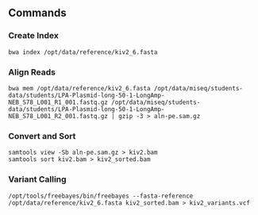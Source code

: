 ## Commands

### Create Index
    bwa index /opt/data/reference/kiv2_6.fasta 
    
### Align Reads
    bwa mem /opt/data/reference/kiv2_6.fasta /opt/data/miseq/students-data/students/LPA-Plasmid-long-50-1-LongAmp-NEB_S78_L001_R1_001.fastq.gz /opt/data/miseq/students-data/students/LPA-Plasmid-long-50-1-LongAmp-NEB_S78_L001_R2_001.fastq.gz | gzip -3 > aln-pe.sam.gz

### Convert and Sort
    samtools view -Sb aln-pe.sam.gz > kiv2.bam
    samtools sort kiv2.bam > kiv2_sorted.bam
    
### Variant Calling    
    /opt/tools/freebayes/bin/freebayes --fasta-reference /opt/data/reference/kiv2_6.fasta kiv2_sorted.bam > kiv2_variants.vcf
    
